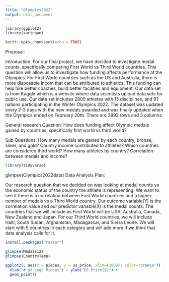 ```yaml
---
title: "Olympics2022"
output: html_document
---
```

```r
library(ggplot2)
library(xaringan)
```


```r
knitr::opts_chunk$set(echo = TRUE)
```

Proposal:

Introduction:
For our final project, we have decided to investigate medal counts, specifically comparing First World vs Third World countries. This question will allow us to investigate how funding affects performance at the Olympics. For First World countries such as the US and Australia, there is more disposable incom that can be attributed to athletics. This funding can help hire better coaches, build better facilities and equipment. Our data set is from Kaggle which is a website where data scientists upload data sets for public use. Our data set includes 2800 athletes with 15 disciplines, and 91 nations participating in the Winter Olympics 2022. The dataset was updated every 2-3 days with the new medals awarded and was finally updated when the Olympics ended on February 20th. There are 2892 rows and 3 columns. 

General research Question: How does funding affect Olympic medals gained by countries, specifically first world vs third world?

Sub Questions:
How many medals are gained by each country, bronze, silver, and gold?
Country income contributed to athletes?
Which countries are considered third world?
How many athletes by country?
Correlation between medals and income?

```r
library(tidyverse) 

```
glimpse(Olympics2022data)
Data Analysis Plan:

Our research question that we decided on was looking at medal counts vs the economic status of the country the athlete is representing. We want to see if there is a correlation between First World countries and a higher number of medals vs a Third World country. Our outcome variable(Y) is the correlation value and our predictor variable(X) is the medal counts. The countries that we will include as First World will be USA, Australia, Canada, New Zealand and Japan. For our Third World countries, we will include Haiti, South Sudan, Afghanistan, Madagascar, and Sierra Leone. We will start with 5 countries in each category and will add more if we think that data analysis calls for it. 
```r
install.packages("raster")

```
```r
glimpse(Medals12)
glimpse(CountryTemp)
```
```r
ggplot2(, aes(x = pieces, y = us_price, xlim=(1000), color="orange")) + ggtitle("Are Lego Sets worth the cost?") +
  xlab("# of Lego Pieces") + ylab("US Price($)") +
  geom_point()
```

